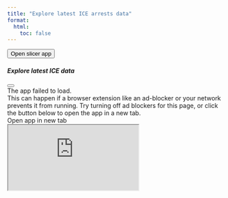 ```yaml
---
title: "Explore latest ICE arrests data"
format:
  html:
    toc: false
---
```



```{=html}
<!-- Trigger button -->
<button class="btn btn-primary" data-bs-toggle="modal" data-bs-target="#appModal">
  Open slicer app
</button>

<!-- Modal -->
<div class="modal fade" id="appModal" tabindex="-1" aria-labelledby="appModalLabel" aria-hidden="true">
  <div class="modal-dialog modal-fullscreen m-0">
    <div class="modal-content d-flex flex-column vh-100">
      <div class="modal-header flex-shrink-0">
        <h5 class="modal-title" id="appModalLabel">Explore latest ICE data</h5>
        <button type="button" class="btn-close" data-bs-dismiss="modal" aria-label="Close"></button>
      </div>

      <div class="modal-body p-0 flex-fill position-relative">

        <!-- Warning banner (hidden by default) -->
        <div id="shiny-blocker-warning"
             class="alert alert-warning d-none position-absolute top-0 start-0 end-0 m-2"
             role="alert" style="z-index:1061;">
          <div class="fw-semibold mb-2">The app failed to load.</div>
          <div id="shiny-diagnosis" class="mb-2">
            This can happen if a browser extension like an ad-blocker or your network prevents it from running.  
            Try turning off ad blockers for this page, or click the button below to open the app in a new tab.
          </div>
          <div class="mb-2">
            <a id="shiny-direct-link" class="btn btn-sm btn-outline-primary" target="_blank" rel="noopener">
              Open app in new tab
            </a>
          </div>
        </div>

        <!-- The iframe -->
        <iframe id="shiny-iframe"
                src="https://0198ec54-fb71-461d-e5b7-15ab6dec6129.share.connect.posit.cloud"
                class="position-absolute top-0 start-0 w-100 h-100 border-0"
                loading="eager"
                referrerpolicy="no-referrer-when-downgrade"
                allowfullscreen></iframe>
      </div>

      <div class="modal-footer d-none"></div>
    </div>
  </div>
</div>


<script>
console.log("[parent] script loaded");

// Log all postMessages for a minute
(function(){
  const t0 = Date.now();
  window.addEventListener("message", e => {
    if (Date.now() - t0 > 60_000) return;
    console.log("[parent] postMessage:", e.origin, e.data);
  });
})();
</script>

<script>
(function () {
  const IFRAME_ID = "shiny-iframe";
  const ALERT_ID  = "shiny-blocker-warning";        // make sure your alert div uses this id
  const DIAG_ID   = "shiny-diagnosis";
  const LINK_ID   = "shiny-direct-link";

  const READY_TIMEOUT_MS  = 10000;  // give slower networks a bit more time
  const CANARY_TIMEOUT_MS = 3000;

  let ready = false;
  let timer = null;
  let token = null;

  const iframe = document.getElementById(IFRAME_ID);
  const alertEl = document.getElementById(ALERT_ID);
  const diagEl  = document.getElementById(DIAG_ID);
  const linkEl  = document.getElementById(LINK_ID);
  const modal   = document.getElementById("appModal");

  // direct link mirrors iframe src
  if (linkEl) linkEl.href = iframe.src;

  function hideAlert() {
    if (!alertEl) return;
    alertEl.classList.add("d-none");
    alertEl.classList.remove("show");
    iframe.style.pointerEvents = "";
  }
  function showAlert(initialMsg) {
    if (!alertEl) return;
    if (initialMsg && diagEl) diagEl.textContent = initialMsg;
    alertEl.style.zIndex = "1061";              // above Bootstrap modal
    alertEl.classList.remove("d-none");
    alertEl.classList.add("show");
    // keep the banner clickable even if iframe is behind
    iframe.style.pointerEvents = "none";
  }

  // Treat iframe onload as success (prevents false positives if postMessage is blocked/CSP’d)
  iframe.addEventListener("load", () => {
    ready = true;
    if (timer) clearTimeout(timer);
    hideAlert();
  });

  // Also accept explicit 'shiny-ready' from child (if your external JS is active)
  window.addEventListener("message", (evt) => {
    if (evt?.data?.type === "shiny-ready") {
      ready = true;
      if (timer) clearTimeout(timer);
      hideAlert();
    }
  });

  // Canary with timeout (for refining the human message only)
  async function canary() {
    try {
      const u = new URL(iframe.src);
      const ctrl = new AbortController();
      const t = setTimeout(() => ctrl.abort(), CANARY_TIMEOUT_MS);
      // Try hitting the root (less likely to 404 than /favicon.ico on some hosts)
      await fetch(u.origin + "/", { mode: "no-cors", cache: "no-store", signal: ctrl.signal });
      clearTimeout(t);
      return { reachable: true };
    } catch (e) {
      return { reachable: false };
    }
  }

  function armTimer() {
    if (timer) clearTimeout(timer);
    ready = false;
    token = Symbol("t");

    timer = setTimeout(async () => {
      if (ready) return;            // cancel if we became ready during the wait
      const my = token;

      // Show a simple, non-technical banner immediately
      showAlert("This can happen if a browser extension (like an ad-blocker) or your network prevents it from running. Try turning off blockers for this page, or use a private window or another browser.");

      // Now refine the text in the background (don’t block showing the banner)
      const res = await canary();
      if (token !== my || ready) return; // a newer open/close happened or we became ready

      if (diagEl) {
        diagEl.textContent = res.reachable
          ? "It looks like something in your browser (such as an ad-blocker) stopped the app from loading here. You can turn off blockers for this page, use a private window, or another browser."
          : "We couldn’t connect to the app’s server from here. It might be temporarily unavailable or blocked by your network. Please try again later or open the app in a new tab.";
      }
    }, READY_TIMEOUT_MS);
  }

  // Start/stop the timer strictly with modal visibility
  modal.addEventListener("shown.bs.modal", () => {
    hideAlert();
    armTimer();
  });
  modal.addEventListener("hidden.bs.modal", () => {
    if (timer) clearTimeout(timer);
    iframe.style.pointerEvents = "";
  });
})();
</script>
```